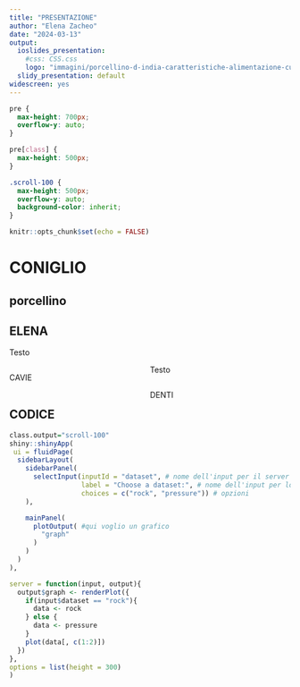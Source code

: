 ```yaml
---
title: "PRESENTAZIONE"
author: "Elena Zacheo"
date: "2024-03-13"
output:
  ioslides_presentation:
    #css: CSS.css
    logo: "immagini/porcellino-d-india-caratteristiche-alimentazione-cura-it-000.jpg"
  slidy_presentation: default
widescreen: yes
---
```

<style>
.forceBreak { -webkit-column-break-after: always; break-after:column; }
 .myClass {font-size: 14px;}
}
</style>


```css
pre {
  max-height: 700px;
  overflow-y: auto;
}

pre[class] {
  max-height: 500px;
}

.scroll-100 {
  max-height: 500px;
  overflow-y: auto;
  background-color: inherit;
}
```

```r
knitr::opts_chunk$set(echo = FALSE)
```

# CONIGLIO

## porcellino

## ELENA {.columns-2 .build}

Testo

</div> 

<div style="float: left; width: 50%; text-align: left;">
CAVIE

</div> 

<p class="forceBreak"></p>

Testo

</div> 

<div style="float: left; width: 50%; text-align: left;">
DENTI

</div> 

```r
knitr::include_graphics(path = "/Users/elenazacheo/Desktop/CORSO ARCA RMARKDOWN/immagini/coniglio-nano-ermellino-tutto-quello-che-c-e-da-sapere-it-000.jpg")
```

## CODICE
```r
class.output="scroll-100"
shiny::shinyApp(
 ui = fluidPage(
  sidebarLayout(
    sidebarPanel(
      selectInput(inputId = "dataset", # nome dell'input per il server
                  label = "Choose a dataset:", # nome dell'input per lo user
                  choices = c("rock", "pressure")) # opzioni
    ),

    mainPanel(
      plotOutput( #qui voglio un grafico 
        "graph"   
      )
    ) 
  )
),

server = function(input, output){
  output$graph <- renderPlot({
    if(input$dataset == "rock"){ 
      data <- rock
    } else {
      data <- pressure
    } 
    plot(data[, c(1:2)])
  })
}, 
options = list(height = 300)
)
```

